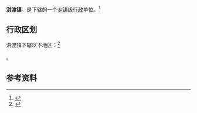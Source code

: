 {{中国乡级行政区|52/06/27/109/000}}

'''洪渡镇'''，是{{PRC admin/fullname|52/06/27/109/000|3}}下辖的一个[[乡镇|乡镇]]级行政单位。<ref>{{PRC admin/ref sgc|{{PRC admin/parent|52/06/27/109/000}}}}</ref>

== 行政区划 ==

洪渡镇下辖以下地区：<ref>{{PRC admin/ref sgc|52/06/27/109/000}}</ref>

{{PRC admin/children|52/06/27/109/000}}。

== 参考资料 ==

{{reflist}}

{{行政区划小作品}}
{{PRC admin/navcat|52/06/27/109/000}}